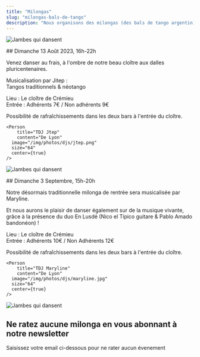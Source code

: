 ```yaml
---
title: "Milongas"
slug: "milongas-bals-de-tango"
description: "Nous organisons des milongas (des bals de tango argentin) dans les alentours de Crémieu. Avec de la bonne musique, une ambiance décontractée et de quoi grignoter pour danser !"
---
```



<Container>


<TextWithImage order="imageText">

<Image
  slot="content1"
  src="/img/photos/milongas/milongacloitre.png"
  aspectRatio="16:9"
  width={800}
  format="webp"
  alt="Jambes qui dansent"
/>

<section slot='content2'>
## Dimanche 13 Août 2023, 16h-22h

Venez danser au frais, à l'ombre de notre beau cloître aux dalles pluricentenaires.

Musicalisation par Jitep :  
Tangos traditionnels & néotango

Lieu : Le cloître de Crémieu  
Entrée : Adhérents 7€ / Non adhérents 9€

Possibilité de rafraîchissements dans les deux bars à l'entrée du cloître.

    <Person
        title="TDJ Jtep"
        content="De Lyon"
      image="/img/photos/djs/jtep.png"
      size="64"
      center={true}
    />

</section>
</TextWithImage>




<TextWithImage order="imageText">

<Image
  slot="content1"
  src="/img/photos/milongas/milongacloitre2.jpeg"
  aspectRatio="16:9"
  width={800}
  format="webp"
  alt="Jambes qui dansent"
/>

<section slot='content2'>
## Dimanche 3 Septembre, 15h-20h

Notre désormais traditionnelle milonga de rentrée sera musicalisée par Maryline.

Et nous aurons le plaisir de danser également sur de la musique vivante, grâce à la présence du duo En Lusdé (Nico el Típico guitare & Pablo Amado bandonéon) !

Lieu : Le cloître de Crémieu  
Entrée : Adhérents 10€ / Non Adhérents 12€

Possibilité de rafraîchissements dans les deux bars à l'entrée du cloître.

    <Person
        title="TDJ Maryline"
        content="De Lyon"
      image="/img/photos/djs/maryline.jpg"
      size="64"
      center={true}
    />

</section>
</TextWithImage>




<TextWithImage order="imageText">

<Image
  slot="content2"
  src="/img/photos/newsletter.jpg"
  aspectRatio="16:9"
  width={800}
  format="webp"
  alt="Jambes qui dansent"
/>

<section slot='content1'>
<h2>Ne ratez aucune milonga en vous abonnant à notre newsletter</h2>

<p>Saisissez votre email ci-dessous pour ne rater aucun évenement</p>
<div class="ml-embedded form-container text-dark" data-form="eVDGbP" />

</section>
</TextWithImage>
</Container>
